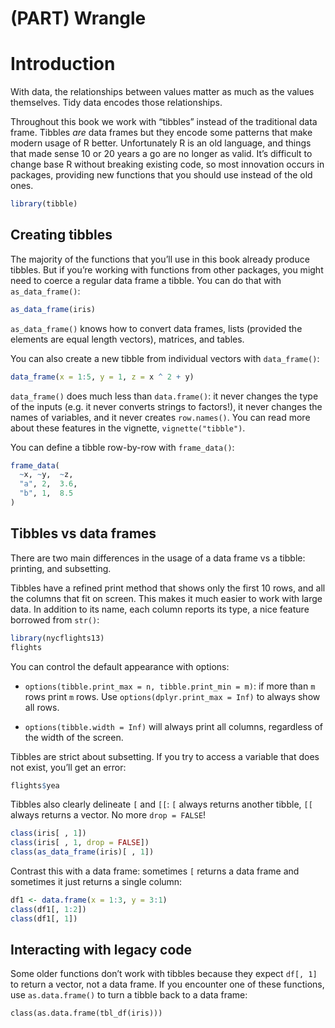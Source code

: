 # (PART) Wrangle {-}

# Introduction

With data, the relationships between values matter as much as the values themselves. Tidy data encodes those relationships.

Throughout this book we work with "tibbles" instead of the traditional data frame. Tibbles _are_ data frames but they encode some patterns that make modern usage of R better. Unfortunately R is an old language, and things that made sense 10 or 20 years a go are no longer as valid. It's difficult to change base R without breaking existing code, so most innovation occurs in packages, providing new functions that you should use instead of the old ones.

```r
library(tibble)
```

## Creating tibbles {#tibbles}

The majority of the functions that you'll use in this book already produce tibbles. But if you're working with functions from other packages, you might need to coerce a regular data frame a tibble. You can do that with `as_data_frame()`:

```r
as_data_frame(iris)
```

`as_data_frame()` knows how to convert data frames, lists (provided the elements are equal length vectors), matrices, and tables. 

You can also create a new tibble from individual vectors with `data_frame()`:

```r
data_frame(x = 1:5, y = 1, z = x ^ 2 + y)
```

`data_frame()` does much less than `data.frame()`: it never changes the type of the inputs (e.g. it never converts strings to factors!), it never changes the names of variables, and it never creates `row.names()`. You can read more about these features in the vignette, `vignette("tibble")`.

You can define a tibble row-by-row with `frame_data()`:

```r
frame_data(
  ~x, ~y,  ~z,
  "a", 2,  3.6,
  "b", 1,  8.5
)
```

## Tibbles vs data frames

There are two main differences in the usage of a data frame vs a tibble: printing, and subsetting.

Tibbles have a refined print method that shows only the first 10 rows, and all the columns that fit on screen. This makes it much easier to work with large data. In addition to its name, each column reports its type, a nice feature borrowed from `str()`:

```r
library(nycflights13)
flights
```

You can control the default appearance with options:

* `options(tibble.print_max = n, tibble.print_min = m)`: if more than `m`
  rows print `m` rows. Use `options(dplyr.print_max = Inf)` to always
  show all rows.

* `options(tibble.width = Inf)` will always print all columns, regardless
   of the width of the screen.

Tibbles are strict about subsetting. If you try to access a variable that does not exist, you'll get an error:

```r
flights$yea
```

Tibbles also clearly delineate `[` and `[[`: `[` always returns another tibble, `[[` always returns a vector. No more `drop = FALSE`!

```r
class(iris[ , 1])
class(iris[ , 1, drop = FALSE])
class(as_data_frame(iris)[ , 1])
```

Contrast this with a data frame: sometimes `[` returns a data frame and
sometimes it just returns a single column:

```r
df1 <- data.frame(x = 1:3, y = 3:1)
class(df1[, 1:2])
class(df1[, 1])
```

## Interacting with legacy code

Some older functions don't work with tibbles because they expect `df[, 1]` to return a vector, not a data frame. If you encounter one of these functions, use `as.data.frame()` to turn a tibble back to a data frame:

```
class(as.data.frame(tbl_df(iris)))
```
